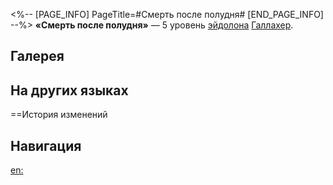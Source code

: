 <%-- [PAGE_INFO]
PageTitle=#Смерть после полудня#
[END_PAGE_INFO] --%>
{{Эйдолон Инфобокс
|Название         = Смерть после полудня
|Изображение      = Эйдолон Смерть после полудня.png
|Персонаж         = Галлахер
|Уровень          = 5
|Длительность     = 
|Описание         = Уровень сверхспособности повышается на 2, максимальный уровень - 15. Уровень таланта повышается на 2, максимальный уровень - 15.
|Свойство1        = 
|Масштабирование1 = 
}}
'''«Смерть после полудня»''' — 5 уровень [[эйдолон]]а [[Галлахер]].

==Галерея==
{{Галерея|position=left|captionalign=center
|Персонаж Галлахер Эйдолон 5.png|Осколок Эйдолона
}}

==На других языках==
{{На других языках
|en   = Death in the Afternoon
|zhs  = 午后之死
|zht  = 午後之死
|ja   = デス・イン・ジ・
アフタヌーン
|ko   = 데스 인 디 애프터눈
|es   = Muerte en la tarde
|fr   = Mort dans l'après-midi
|ru   = Смерть после полудня
|th   = Death in the Afternoon
|vi   = Death In The Afternoon
|de   = Tod nach Mittag
|id   = Death in the Afternoon
|pt   = Morte ao Meio-Dia
}}

==История изменений
{{История изменений|3.5}}

==Навигация==
{{Навык Навбокс|Галлахер}}

[[en:]]